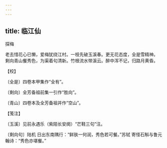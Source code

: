 ```yaml
---
---
---
```

title: 临江仙
---



探梅





老去惜花心已懒，爱梅犹绕江村。一枝先破玉溪春。更无花态度，全是雪精神。　剩向青山餐秀色，为渠着句清新。竹根流水带溪云。醉中浑不记，归路月黄昏。





【校】


〔全是〕四卷本甲集作“全有”。

〔剩向〕全芳备祖前集一引作“胜向”。

〔青山〕四卷本及全芳备祖并作“空山”。





【笺注】


〔玉溪〕见前永遇乐（紫陌长安阕）“芒鞋三句”注。

〔剩向句〕陆机 日出东南隅行：“鲜肤一何润，秀色若可餐。”苏轼 寄怪石斛与鲁元翰诗：“秀色亦堪餐。”